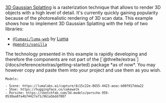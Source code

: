 [3D Gaussian Splatting](https://huggingface.co/blog/gaussian-splatting) is a
rasterization technique that allows to render 3D objects with a high level of
detail. It's currently quickly gaining popularity because of the photorealistic
rendering of 3D scan data. This example shows how to implement 3D Gaussian
Splatting with the help of two libraries:

- [`@lumaai/luma-web`](https://lumalabs.ai/luma-web-library) by [Luma](https://lumalabs.ai/)
- [`@pmndrs/vanilla`](https://github.com/pmndrs/drei-vanilla)

<Tip type="experimental">
  The technology presented in this example is rapidly developing and therefore the components are
  not part of the [`@threlte/extras`](/docs/reference/extras/getting-started) package *as of now*.
  You may however copy and paste them into your project and use them as you wish.
</Tip>

<Example
  path="misc/gaussian-splatting"
  iframe
  showFile="Scene.svelte"
  expandCode
/>

<small>

    Models:

    - Scene: https://lumalabs.ai/capture/4c15c22e-8655-4423-aeac-b08f017dda22
    - Shoe: https://huggingface.co/cakewalk
    - Porsche: https://sketchfab.com/3d-models/porsche-959-0530aa8fa4b74427a71c961a5bdd7087

</small>
